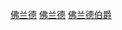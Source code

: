 {{Navbox
| name       = 佛兰德伯爵
| state      = {{{state<includeonly>|collapsed</includeonly>}}}
| title      = {{link-fr|佛兰德伯爵列表|Liste des comtes de Flandre|佛兰德伯爵}}
| listclass  = hlist
 |groupstyle = text-align:center;

| group1 = {{link-fr|佛兰德家族|Maison de Flandre|佛兰德王朝}}
| list1  = 
* {{link-nl|鲍德温一世 (佛兰德)|Boudewijn I van Vlaanderen|鲍德温一世“铁臂”}}（862-879）
* {{link-nl|鲍德温二世 (佛兰德)|Boudewijn II van Vlaanderen|鲍德温二世“秃头”}}（879-918）
* {{link-nl|阿努尔夫一世 (佛兰德)|Arnulf I van Vlaanderen|阿努尔夫一世“伟大者”}}（918-965）
* {{link-nl|鲍德温三世 (佛兰德)|Boudewijn III van Vlaanderen|鲍德温三世“年轻人”}}（958-962，与阿努尔夫一世共治）
* {{link-nl|阿努尔夫二世 (佛兰德)|Arnulf II van Vlaanderen|阿努尔夫二世“年轻人”}}（965-988）
* {{link-nl|鲍德温四世 (佛兰德)|Boudewijn IV van Vlaanderen|鲍德温四世“蓄须者”}}（988-1035）
* {{link-nl|鲍德温五世 (佛兰德)|Boudewijn V van Vlaanderen|鲍德温五世“虔诚者”}}（1035-1067）
* {{link-nl|鲍德温六世 (佛兰德)|Boudewijn VI van Vlaanderen|鲍德温六世“蒙斯人”}}（1067-1070）
* {{link-nl|阿努尔夫三世 (佛兰德)|Arnulf III van Vlaanderen|阿努尔夫三世“不幸者”}}（1070-1071）
* {{link-nl|罗布雷赫特一世 (佛兰德)|Robrecht I de Fries|罗布雷赫特一世“弗里斯兰人”}}（1071-1093）
* {{link-nl|罗布雷赫特二世 (佛兰德)|Robrecht II van Jeruzalem|罗布雷赫特二世“耶路撒冷”}}（1093-1111）
* {{link-nl|鲍德温七世 (佛兰德)|Boudewijn VII van Vlaanderen|鲍德温七世“斧头”}}（1111-1119）

| group2 = [[埃斯特里德森王朝|丹麦王朝]]
| list2  = 
* {{link-nl|卡雷尔一世 (佛兰德)|Karel de Goede|卡雷尔一世“好人”}}（1119-1127）

| group3 = [[诺曼底王朝]]
| list3  = 
* [[纪尧姆·克利顿|威廉·克利顿]]（1127-1128）

| group4 = [[洛林王朝|阿尔萨斯王朝]]
| list4  = 
* {{link-nl|迪德里克 (佛兰德)|Diederik van de Elzas|迪德里克}}（1128-1168）
* {{link-nl|菲利普斯一世 (佛兰德)|Filips van de Elzas|菲利普斯一世}}（1168-1191）
* {{link-nl|玛格丽塔一世 (佛兰德)|Margaretha van de Elzas|玛格丽塔一世}}（1191-1194）

| group5 = 埃诺王朝
| list5  = 
* {{link-nl|鲍德温五世 (埃诺)|Boudewijn V van Henegouwen|鲍德温八世“勇者”}}（1191-1194，与玛格丽塔一世共治）
* [[鲍德温一世 (拉丁帝国)|鲍德温九世]]（1194-1205）
* {{link-nl|约翰娜 (佛兰德)|Johanna van Constantinopel|约翰娜“君士坦丁堡”}}（1205-1244）
* {{link-nl|玛格丽塔二世 (佛兰德)|Margaretha II van Vlaanderen|玛格丽塔二世}}（1244-1278）

| group6 =  {{link-fr|当皮耶尔家族|Maisons de Dampierre|当皮耶尔王朝}}
| list6  =  
* {{link-nl|赫韦德一世 (佛兰德)|Gwijde van Dampierre|赫韦德}}（1278-1305）
* {{link-nl|罗布雷赫特三世 (佛兰德)|Robrecht III van Vlaanderen|罗布雷赫特三世}}（1305-1322）
* {{link-nl|路德维克一世 (佛兰德)|Lodewijk I van Vlaanderen|路德维克一世}}（1322-1346）
* {{link-nl|路德维克二世 (佛兰德)|Lodewijk van Male|路德维克二世}}（1346-1384）
* {{link-nl|玛格丽塔三世 (佛兰德)|Margaretha van Male|玛格丽特三世}}（1384-1405）

| group7 = [[瓦卢瓦勃艮第王朝|瓦卢瓦-勃艮第王朝]]
| list7 = 
* [[菲利普二世 (勃艮第)|菲利普斯二世“大胆”]]（1384-1405，与玛格丽塔三世共治）
* [[约翰 (勃艮第公爵)|扬“勇者”]]（1405-1419）
* [[菲利普三世 (勃艮第)|菲利普斯三世“好人”]]（1419-1467）
* [[大膽查理|卡雷尔二世“大胆”]]（1467-1477）
* [[勃艮第的瑪麗|玛丽]]（1477-1482）

| group8 = [[哈布斯堡王朝]]
| list8 =
* [[馬克西米利安一世 (神聖羅馬帝國)|马克西米连]]（1477-1482，与玛丽共治）
* [[費利佩一世 (卡斯蒂利亞)|菲利普斯四世“美男子”]]（1482-1506）
* [[查理五世 (神圣罗马帝国)|卡雷尔三世]]（1506-1555）
* [[腓力二世 (西班牙)|菲利普斯五世]]（1555-1598）
* [[伊莎貝爾·克拉拉·歐亨妮亞|伊莎贝拉]]与[[阿尔布雷希特七世|阿尔布雷希特]]（1598-1621）
* [[費利佩四世|菲利普斯六世]]（1621-1665）
* [[卡洛斯二世 (西班牙)|卡雷尔四世]]（1665-1700）
* [[费利佩五世|菲利普斯七世]]（1700-1710）
* [[查理六世 (神圣罗马帝国)|卡雷尔五世]]（1711-1740）
* [[玛丽亚·特蕾西娅|玛丽·特蕾西亚]]（1740-1780）
* [[约瑟夫二世 (神圣罗马帝国)|约瑟夫]]（1780-1789）
* [[利奥波德二世 (神圣罗马帝国)|利奥波德]]（1790-1792）
* （[[弗朗茨二世 (神圣罗马帝国)|弗朗茨]]）

}}<noinclude>

[[分类:比利时模板|佛兰德]]
[[分类:法国历史模板|佛兰德]]
[[分类:佛兰德模板|佛兰德伯爵]]
</noinclude>